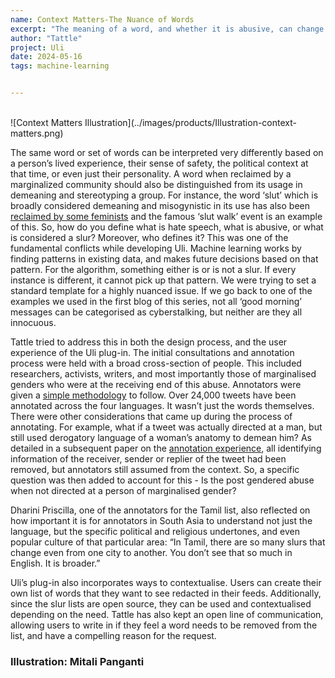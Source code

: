 ```yaml
---
name: Context Matters-The Nuance of Words
excerpt: "The meaning of a word, and whether it is abusive, can change according to context. How can Machine Learning tools incorporate this nuance?"
author: "Tattle"
project: Uli
date: 2024-05-16
tags: machine-learning


---
```

<br />
<div className="w-full">
![Context Matters Illustration](../images/products/Illustration-context-matters.png)
</div>

The same word or set of words can be interpreted very differently based on a person’s lived experience, their sense of safety, the political context at that time, or even just their personality. A word when reclaimed by a marginalized community should also be distinguished from its usage in demeaning and stereotyping a group. For instance, the word ‘slut’ which is broadly considered demeaning and misogynistic in its use has also been [reclaimed by some feminists](https://feminisminindia.com/2020/02/04/feel-liberated-reclaiming-slut-shaming-slang-words/) and the famous ‘slut walk’ event is an example of this. 
So, how do you define what is hate speech, what is abusive, or what is considered a slur? Moreover, who defines it? 
This was one of the fundamental conflicts while developing Uli. Machine learning works by finding patterns in existing data, and makes future decisions based on that pattern. For the algorithm, something either is or is not a slur. If every instance is different, it cannot pick up that pattern. We were trying to set a standard template for a highly nuanced issue. If we go back to one of the examples we used in the first blog of this series, not all ‘good morning’ messages can be categorised as cyberstalking, but neither are they all innocuous. 

Tattle tried to address this in both the design process, and the user experience of the Uli plug-in. 
The initial consultations and annotation process were held with a broad cross-section of people. This included researchers, activists, writers, and most importantly those of marginalised genders who were at the receiving end of this abuse. 
Annotators were given a [simple methodology](https://docs.google.com/document/d/18H4TlLFB2GXK054oMj1uXVJ2OCFW08Gi/edit) to follow. Over 24,000 tweets have been annotated across the four languages. 
It wasn’t just the words themselves. There were other considerations that came up during the process of annotating. 
For example, what if a tweet was actually directed at a man, but still used derogatory language of a woman’s anatomy to demean him? As detailed in a subsequent paper on the [annotation experience](https://arxiv.org/abs/2311.09086), all identifying information of the receiver, sender or replier of the tweet had been removed, but annotators still assumed from the context. So, a specific question was then added to account for this - Is the post gendered abuse when not directed at a person of marginalised gender?

Dharini Priscilla, one of the annotators for the Tamil list, also reflected on how important it is for annotators in South Asia to understand not just the language, but the specific political and religious undertones, and even popular culture of that particular area: “In Tamil, there are so many slurs that change even from one city to another. You don’t see that so much in English. It is broader.” 

Uli’s plug-in also incorporates ways to contextualise. Users can create their own list of words that they want to see redacted in their feeds. Additionally, since the slur lists are open source, they can be used and contextualised depending on the need. Tattle has also kept an open line of communication, allowing users to write in if they feel a word needs to be removed from the list, and have a compelling reason for the request. 

### Illustration: Mitali Panganti

